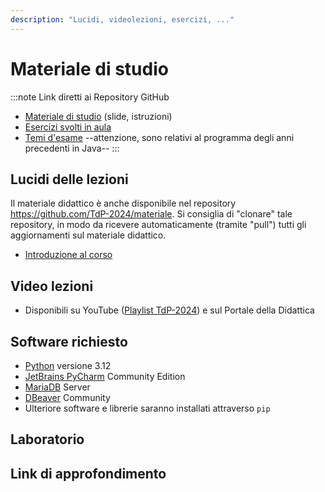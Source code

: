 ```yaml
---
description: "Lucidi, videolezioni, esercizi, ..."
---
```


# Materiale di studio

:::note Link diretti ai Repository GitHub
- [Materiale di studio](https://github.com/TdP-2024/materiale) (slide, istruzioni)
- [Esercizi svolti in aula](https://github.com/TdP-2024)
- [Temi d'esame](https://github.com/TdP-esami) --attenzione, sono relativi al programma degli anni precedenti in Java--
:::

## Lucidi delle lezioni

Il materiale didattico è anche disponibile nel repository https://github.com/TdP-2024/materiale. Si consiglia di "clonare" tale repository, in modo da ricevere automaticamente (tramite "pull") tutti gli aggiornamenti sul materiale didattico.

- [Introduzione al corso](https://tdp-2024.github.io/materiale/slide/intro_2024.pdf)



## Video lezioni

- Disponibili su YouTube ([Playlist TdP-2024](https://www.youtube.com/playlist?list=PLqRTLlwsxDL9MLIhL4z0Has1BVcGO4krI)) e sul Portale della Didattica


## Software richiesto

- [Python](https://www.python.org/) versione 3.12
- [JetBrains PyCharm](https://www.jetbrains.com/pycharm/) Community Edition
- [MariaDB](https://mariadb.org/) Server
- [DBeaver](https://dbeaver.io/) Community
- Ulteriore software e librerie saranno installati attraverso `pip`




## Laboratorio



## Link di approfondimento

